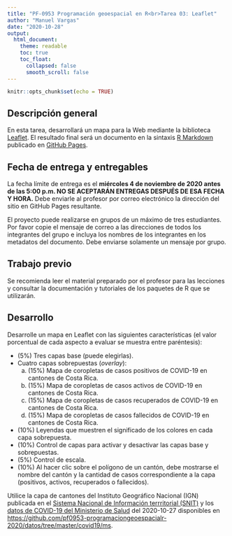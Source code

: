 ```yaml
---
title: "PF-0953 Programación geoespacial en R<br>Tarea 03: Leaflet"
author: "Manuel Vargas"
date: "2020-10-28"
output:
  html_document:
    theme: readable    
    toc: true
    toc_float:
      collapsed: false
      smooth_scroll: false  
---
```


```r
knitr::opts_chunk$set(echo = TRUE)
```

## Descripción general
En esta tarea, desarrollará un mapa para la Web mediante la biblioteca [Leaflet](https://rstudio.github.io/leaflet/). El resultado final será un documento en la sintaxis [R Markdown](https://rmarkdown.rstudio.com/) publicado en [GitHub Pages](https://pages.github.com/).

## Fecha de entrega y entregables
La fecha límite de entrega es el **miércoles 4 de noviembre de 2020 antes de las 5:00 p.m. NO SE ACEPTARÁN ENTREGAS DESPUÉS DE ESA FECHA Y HORA.** Debe enviarle al profesor por correo electrónico la dirección del sitio en GitHub Pages resultante.

El proyecto puede realizarse en grupos de un máximo de tres estudiantes. Por favor copie el mensaje de correo a las direcciones de todos los integrantes del grupo e incluya los nombres de los integrantes en los metadatos del documento. Debe enviarse solamente un mensaje por grupo.

## Trabajo previo
Se recomienda leer el material preparado por el profesor para las lecciones y consultar la documentación y tutoriales de los paquetes de R que se utilizarán.

## Desarrollo
Desarrolle un mapa en Leaflet con las siguientes características (el valor porcentual de cada aspecto a evaluar se muestra entre paréntesis):

- (5%) Tres capas base (puede elegirlas).
- Cuatro capas sobrepuestas (*overlay*):
    a. (15%) Mapa de coropletas de casos positivos de COVID-19 en cantones de Costa Rica.
    b. (15%) Mapa de coropletas de casos activos de COVID-19 en cantones de Costa Rica.
    c. (15%) Mapa de coropletas de casos recuperados de COVID-19 en cantones de Costa Rica.
    d. (15%) Mapa de coropletas de casos fallecidos de COVID-19 en cantones de Costa Rica.
- (10%) Leyendas que muestren el significado de los colores en cada capa sobrepuesta.
- (10%) Control de capas para activar y desactivar las capas base y sobrepuestas.
- (5%) Control de escala.
- (10%) Al hacer clic sobre el polígono de un cantón, debe mostrarse el nombre del cantón y la cantidad de casos correspondiente a la capa (positivos, activos, recuperados o fallecidos).

Utilice la capa de cantones del Instituto Geográfico Nacional (IGN) publicada en el [Sistema Nacional de Información terrritorial (SNIT)](https://www.snitcr.go.cr/) y los [datos de COVID-19 del Ministerio de Salud](http://geovision.uned.ac.cr/oges/) del 2020-10-27 disponibles en [https://github.com/pf0953-programaciongeoespacialr-2020/datos/tree/master/covid19/ms](https://github.com/pf0953-programaciongeoespacialr-2020/datos/tree/master/covid19/ms).